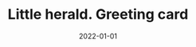 ---
cover: "./herald.PNG"
date: "2022-01-01"
title: "Little herald. Greeting card"
defer: false
slug: "/little-herald"
areas:
  -  .

---